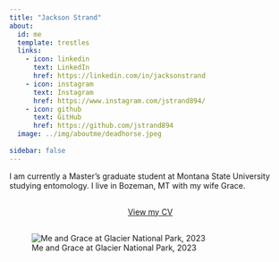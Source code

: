 ```yaml
---
title: "Jackson Strand"
about:
  id: me
  template: trestles
  links:
    - icon: linkedin
      text: LinkedIn
      href: https://linkedin.com/in/jacksonstrand
    - icon: instagram
      text: Instagram
      href: https://www.instagram.com/jstrand894/
    - icon: github
      text: GitHub
      href: https://github.com/jstrand894 
  image: ../img/aboutme/deadhorse.jpeg
  
sidebar: false
---
```


:::{#me}

I am currently a Master's graduate student at Montana State University studying entomology. I live in Bozeman, MT with my wife Grace. 


```{=html}
<div  style="margin: 30px; text-align: center;">
  <a class="btn btn-primary" href="cv.qmd" role="button" style="padding: 15px 30px;">View my CV</a>
</div>
```

![Me and Grace at Glacier National Park, 2023](../img/aboutme/iceberg.JPG)  


:::

<!-- ```{=html} -->
<!-- <!DOCTYPE html> -->
<!-- <html lang="en"> -->
<!-- <head> -->
<!--   <meta charset="UTF-8"> -->
<!--   <meta name="viewport" content="width=device-width, initial-scale=1.0"> -->
<!--   <title>Image Gallery</title> -->
<!--   <style> -->
<!--     .gallery { -->
<!--       display: grid; -->
<!--       grid-template-columns: repeat(auto-fill, minmax(200px, 1fr)); -->
<!--       grid-gap: 10px; -->
<!--     } -->
<!--     .gallery img { -->
<!--       width: 100%; -->
<!--       height: auto; -->
<!--       cursor: pointer; -->
<!--       transition: transform 0.3s ease; -->
<!--     } -->
<!--     .gallery img:hover { -->
<!--       transform: scale(1.05); /* Slightly increase size on hover */ -->
<!--     } -->
<!--     .expanded-container { -->
<!--       position: fixed; -->
<!--       top: 0; -->
<!--       left: 0; -->
<!--       width: 100%; -->
<!--       height: 100%; -->
<!--       background-color: rgba(0, 0, 0, 0.8); /* Semi-transparent background */ -->
<!--       display: none; /* Initially hidden */ -->
<!--       justify-content: center; -->
<!--       align-items: center; -->
<!--       z-index: 9999; -->
<!--     } -->

<!--     .expanded { -->
<!--       max-width: 80%; -->
<!--       max-height: 80%; -->
<!--       cursor: pointer; -->
<!--     } -->
<!--   </style> -->
<!-- </head> -->
<!-- <body> -->

<!-- <div class="gallery"> -->
<!--   <img src="../img/bugs/blueflowers.JPG" alt="Image 1" onclick="expandImage(this)"> -->
<!--   <img src="../img/bugs/brownmoth.JPG" alt="Image 2" onclick="expandImage(this)"> -->
<!--   <img src="../img/bugs/butterfly-purpleflower.JPG" alt="Image 3" onclick="expandImage(this)"> -->
<!-- </div> -->

<!-- <div class="expanded-container" onclick="closeExpanded()"> -->
<!--   <img class="expanded" id="expanded-image" onclick="navigateGallery(event)"> -->
<!-- </div> -->

<!-- <script> -->
<!--   var currentImageIndex = 0; -->
<!--   var galleryImages = document.querySelectorAll('.gallery img'); -->

<!--   function expandImage(img) { -->
<!--     currentImageIndex = Array.from(galleryImages).indexOf(img); -->
<!--     document.getElementById('expanded-image').src = img.src; -->
<!--     document.querySelector('.expanded-container').style.display = 'flex'; -->
<!--   } -->

<!--   function closeExpanded() { -->
<!--     document.querySelector('.expanded-container').style.display = 'none'; -->
<!--   } -->

<!--   function navigateGallery(event) { -->
<!--     // Calculate the click position relative to the expanded image -->
<!--     var clickX = event.pageX - event.target.getBoundingClientRect().left; -->
<!--     var imageWidth = event.target.offsetWidth; -->

<!--     // Determine if the click was on the left or right side of the image -->
<!--     if (clickX < imageWidth / 2) { -->
<!--       // Clicked on the left side: navigate to the previous image -->
<!--       currentImageIndex = (currentImageIndex - 1 + galleryImages.length) % galleryImages.length; -->
<!--     } else { -->
<!--       // Clicked on the right side: navigate to the next image -->
<!--       currentImageIndex = (currentImageIndex + 1) % galleryImages.length; -->
<!--     } -->

<!--     // Update the expanded image source -->
<!--     document.getElementById('expanded-image').src = galleryImages[currentImageIndex].src; -->
<!--   } -->
<!-- </script> -->

<!-- </body> -->
<!-- </html> -->

<!-- ``` -->